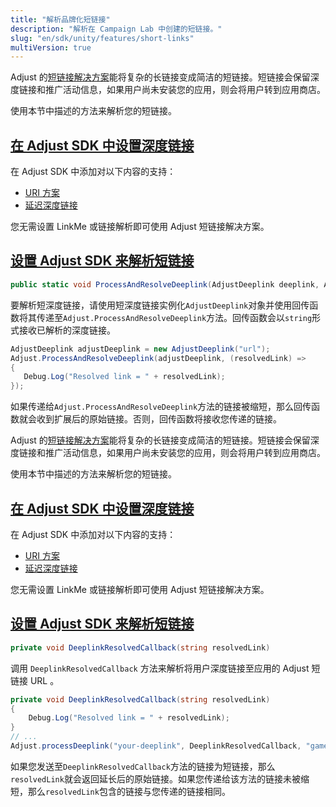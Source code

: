 ```yaml
---
title: "解析品牌化短链接"
description: "解析在 Campaign Lab 中创建的短链接。"
slug: "en/sdk/unity/features/short-links"
multiVersion: true
---
```

<sdkversion version="v5"> 

Adjust 的[短链接解决方案](https://help.adjust.com/en/article/short-branded-links)能将复杂的长链接变成简洁的短链接。短链接会保留深度链接和推广活动信息，如果用户尚未安装您的应用，则会将用户转到应用商店。

使用本节中描述的方法来解析您的短链接。

[在 Adjust SDK 中设置深度链接](set-up-deep-linking-in-the-adjust-sdk)
-------------------------------------------------------------

在 Adjust SDK 中添加对以下内容的支持：

* [URI 方案](/en/sdk/unity/features/deep-links)
* [延迟深度链接](/en/sdk/unity/features/deep-links#deferred-deep-linking)

<callout type="note"> 

您无需设置 LinkMe 或链接解析即可使用 Adjust 短链接解决方案。
</Callout> 

[设置 Adjust SDK 来解析短链接](set-up-the-adjust-sdk-to-resolve-short-links)
--------------------------------------------------------------------

<codeblock title="方法签名"> 

```cs
public static void ProcessAndResolveDeeplink(AdjustDeeplink deeplink, Action<string id="sl-md0000000"> callback);
```

</CodeBlock> 

要解析短深度链接，请使用短深度链接实例化`AdjustDeeplink`对象并使用回传函数将其传递至`Adjust.ProcessAndResolveDeeplink`方法。回传函数会以`string`形式接收已解析的深度链接。

```cs
AdjustDeeplink adjustDeeplink = new AdjustDeeplink("url");
Adjust.ProcessAndResolveDeeplink(adjustDeeplink, (resolvedLink) =>
{
   Debug.Log("Resolved link = " + resolvedLink);
});
```

如果传递给`Adjust.ProcessAndResolveDeeplink`方法的链接被缩短，那么回传函数就会收到扩展后的原始链接。否则，回传函数将接收您传递的链接。
</SdkVersion> <sdkversion version="v4"> 

Adjust 的[短链接解决方案](https://help.adjust.com/en/article/short-branded-links)能将复杂的长链接变成简洁的短链接。短链接会保留深度链接和推广活动信息，如果用户尚未安装您的应用，则会将用户转到应用商店。

使用本节中描述的方法来解析您的短链接。

[在 Adjust SDK 中设置深度链接](set-up-deep-linking-in-the-adjust-sdk)
-------------------------------------------------------------

在 Adjust SDK 中添加对以下内容的支持：

* [URI 方案](/en/sdk/unity/features/deep-links)
* [延迟深度链接](/en/sdk/unity/features/deep-links#deferred-deep-linking)

<callout type="note"> 

您无需设置 LinkMe 或链接解析即可使用 Adjust 短链接解决方案。
</Callout> 

[设置 Adjust SDK 来解析短链接](set-up-the-adjust-sdk-to-resolve-short-links)
--------------------------------------------------------------------

<codeblock title="方法签名"> 

```cs
private void DeeplinkResolvedCallback(string resolvedLink)
```

</CodeBlock> 

调用 `DeeplinkResolvedCallback` 方法来解析将用户深度链接至应用的 Adjust 短链接 URL 。

```cs
private void DeeplinkResolvedCallback(string resolvedLink)
{
    Debug.Log("Resolved link = " + resolvedLink);
}
// ...
Adjust.processDeeplink("your-deeplink", DeeplinkResolvedCallback, "game-object-name-where-Adjust-script-is-loaded");
```

如果您发送至`DeeplinkResolvedCallback`方法的链接为短链接，那么`resolvedLink`就会返回延长后的原始链接。如果您传递给该方法的链接未被缩短，那么`resolvedLink`包含的链接与您传递的链接相同。
</SdkVersion>

